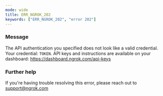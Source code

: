 ```yaml
---
mode: wide
title: ERR_NGROK_202
keywords: ["ERR_NGROK_202", "error 202"]
---
```


### Message

The API authentication you specified does not look like a valid credential. Your credential: `TOKEN`. API keys and instructions are available on your dashboard: https://dashboard.ngrok.com/api-keys

### Further help

If you're having trouble resolving this error, please reach out to [support@ngrok.com](mailto:support@ngrok.com?subject=Help%20with%20ERR_NGROK_202)
